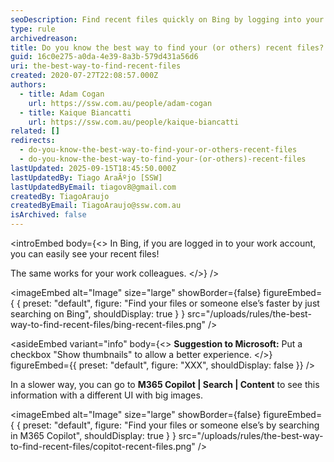 ```yaml
---
seoDescription: Find recent files quickly on Bing by logging into your work account or viewing your colleagues' files.
type: rule
archivedreason:
title: Do you know the best way to find your (or others) recent files?
guid: 16c0e275-a0da-4e39-8a3b-579d431a56d6
uri: the-best-way-to-find-recent-files
created: 2020-07-27T22:08:57.000Z
authors:
  - title: Adam Cogan
    url: https://ssw.com.au/people/adam-cogan
  - title: Kaique Biancatti
    url: https://ssw.com.au/people/kaique-biancatti
related: []
redirects:
  - do-you-know-the-best-way-to-find-your-or-others-recent-files
  - do-you-know-the-best-way-to-find-your-(or-others)-recent-files
lastUpdated: 2025-09-15T18:45:50.000Z
lastUpdatedBy: Tiago AraÃºjo [SSW]
lastUpdatedByEmail: tiagov8@gmail.com
createdBy: TiagoAraujo
createdByEmail: TiagoAraujo@ssw.com.au
isArchived: false
---
```


<introEmbed
  body={<>
In Bing, if you are logged in to your work account, you can easily see your recent files!

The same works for your work colleagues.
  </>}
/>

<imageEmbed
  alt="Image"
  size="large"
  showBorder={false}
  figureEmbed={ {
    preset: "default",
    figure: "Find your files or someone else’s faster by just searching on Bing",
    shouldDisplay: true
  } }
  src="/uploads/rules/the-best-way-to-find-recent-files/bing-recent-files.png"
/>

<asideEmbed
  variant="info"
  body={<>
    **Suggestion to Microsoft:** Put a checkbox "Show thumbnails" to allow a better experience.
  </>}
  figureEmbed={{
    preset: "default",
    figure: "XXX",
    shouldDisplay: false
  }}
/>

In a slower way, you can go to **M365 Copilot | Search | Content** to see this information with a different UI with big images.


<imageEmbed
  alt="Image"
  size="large"
  showBorder={false}
  figureEmbed={ {
    preset: "default",
    figure: "Find your files or someone else’s by searching in M365 Copilot",
    shouldDisplay: true
  } }
  src="/uploads/rules/the-best-way-to-find-recent-files/copitot-recent-files.png"
/>
